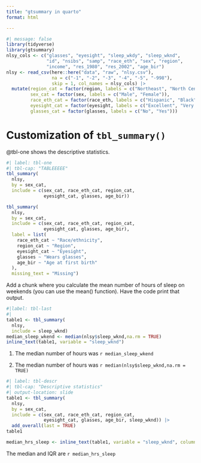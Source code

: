 ```yaml
---
title: "gtsummary in quarto"
format: html

---
```


```r
#| message: false
library(tidyverse)
library(gtsummary)
nlsy_cols <- c("glasses", "eyesight", "sleep_wkdy", "sleep_wknd", 
               "id", "nsibs", "samp", "race_eth", "sex", "region", 
               "income", "res_1980", "res_2002", "age_bir")
nlsy <- read_csv(here::here("data", "raw", "nlsy.csv"), 
                 na = c("-1", "-2", "-3", "-4", "-5", "-998"),
                 skip = 1, col_names = nlsy_cols) |> 
  mutate(region_cat = factor(region, labels = c("Northeast", "North Central", "South", "West")),
         sex_cat = factor(sex, labels = c("Male", "Female")),
         race_eth_cat = factor(race_eth, labels = c("Hispanic", "Black", "Non-Black, Non-Hispanic")),
         eyesight_cat = factor(eyesight, labels = c("Excellent", "Very good", "Good", "Fair", "Poor")),
         glasses_cat = factor(glasses, labels = c("No", "Yes"))) 
```

# Customization of `tbl_summary()`
@tbl-one shows the descriptive statistics.

```r
#| label: tbl-one
#| tbl-cap: "TABLEEEEE"
tbl_summary(
  nlsy,
  by = sex_cat,
  include = c(sex_cat, race_eth_cat, region_cat,
              eyesight_cat, glasses, age_bir))
```


```r
tbl_summary(
  nlsy,
  by = sex_cat,
  include = c(sex_cat, race_eth_cat, region_cat,
              eyesight_cat, glasses, age_bir),
  label = list(
    race_eth_cat ~ "Race/ethnicity",
    region_cat ~ "Region",
    eyesight_cat ~ "Eyesight",
    glasses ~ "Wears glasses",
    age_bir ~ "Age at first birth"
  ),
  missing_text = "Missing")
```

Add a chunk where you calculate the mean number of hours of sleep on weekends (you can use the mean() function). Have the code print that output.

```r
#|label: tbl-last
#|
table1 <- tbl_summary(
  nlsy,
  include = sleep_wknd)
median_sleep_wkend <- median(nlsy$sleep_wknd,na.rm = TRUE)
inline_text(table1, variable = "sleep_wknd")
```
1. The median number of hours was `r median_sleep_wkend`

2. The median number of hours was `r median(nlsy$sleep_wknd,na.rm = TRUE)`

```r
#| label: tbl-descr
#| tbl-cap: "Descriptive statistics"
#| output-location: slide
table1 <- tbl_summary(
  nlsy,
  by = sex_cat,
  include = c(sex_cat, race_eth_cat, region_cat,
              eyesight_cat, glasses, age_bir, sleep_wknd)) |> 
  add_overall(last = TRUE)
table1

median_hrs_sleep <- inline_text(table1, variable = "sleep_wknd", column = "stat_0")
```

The median and IQR are `r median_hrs_sleep`
